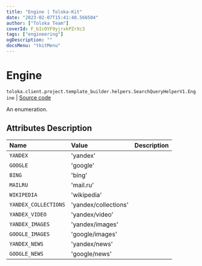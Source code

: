 ```yaml
---
title: "Engine | Toloka-Kit"
date: "2023-02-07T15:41:40.566504"
author: ["Toloka Team"]
coverId: F_bIcOYF9yjrxkPZrXc3
tags: ["engineering"]
ogDescription: ""
docsMenu: "tkitMenu"
---
```


# Engine
`toloka.client.project.template_builder.helpers.SearchQueryHelperV1.Engine` | [Source code](https://github.com/Toloka/toloka-kit/blob/v1.1.3/src/client/project/template_builder/helpers.py#L169)

An enumeration.

## Attributes Description

| Name | Value | Description |
| :------| :-----------| :----------| 
`YANDEX`|'yandex'|
`GOOGLE`|'google'|
`BING`|'bing'|
`MAILRU`|'mail.ru'|
`WIKIPEDIA`|'wikipedia'|
`YANDEX_COLLECTIONS`|'yandex/collections'|
`YANDEX_VIDEO`|'yandex/video'|
`YANDEX_IMAGES`|'yandex/images'|
`GOOGLE_IMAGES`|'google/images'|
`YANDEX_NEWS`|'yandex/news'|
`GOOGLE_NEWS`|'google/news'|